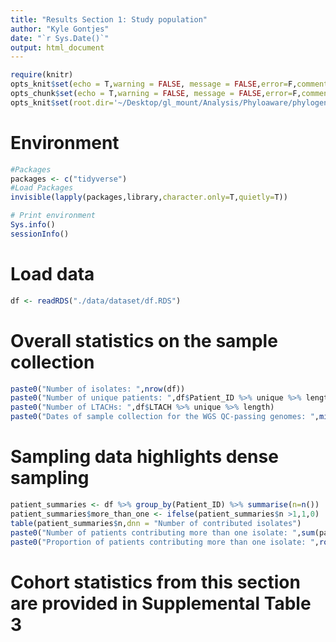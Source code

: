 ```yaml
---
title: "Results Section 1: Study population"
author: "Kyle Gontjes"
date: "`r Sys.Date()`"
output: html_document
---
```


```r
require(knitr)
opts_knit$set(echo = T,warning = FALSE, message = FALSE,error=F,comment=NA) 
opts_chunk$set(echo = T,warning = FALSE, message = FALSE,error=F,comment=NA)
opts_knit$set(root.dir='~/Desktop/gl_mount/Analysis/Phyloaware/phylogenetic-resistance-ms/')
```

# Environment

```r
#Packages
packages <- c("tidyverse")   
#Load Packages
invisible(lapply(packages,library,character.only=T,quietly=T))

# Print environment
Sys.info()
sessionInfo()
```

# Load data

```r
df <- readRDS("./data/dataset/df.RDS")
```

# Overall statistics on the sample collection

```r
paste0("Number of isolates: ",nrow(df))
paste0("Number of unique patients: ",df$Patient_ID %>% unique %>% length)
paste0("Number of LTACHs: ",df$LTACH %>% unique %>% length)
paste0("Dates of sample collection for the WGS QC-passing genomes: ",min(df$Cx_date),"-",max(df$Cx_date))
```

# Sampling data highlights dense sampling  

```r
patient_summaries <- df %>% group_by(Patient_ID) %>% summarise(n=n())
patient_summaries$more_than_one <- ifelse(patient_summaries$n >1,1,0)
table(patient_summaries$n,dnn = "Number of contributed isolates")
paste0("Number of patients contributing more than one isolate: ",sum(patient_summaries$more_than_one))
paste0("Proportion of patients contributing more than one isolate: ",round(sum(patient_summaries$more_than_one) / nrow(patient_summaries) *100,2))
```

# Cohort statistics from this section are provided in Supplemental Table 3
